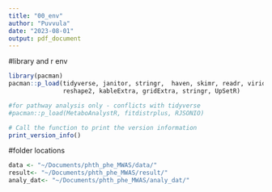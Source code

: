 ```yaml
---
title: "00_env"
author: "Puvvula"
date: "2023-08-01"
output: pdf_document
---
```


#library and r env
```r
library(pacman)
pacman::p_load(tidyverse, janitor, stringr,  haven, skimr, readr, viridis,
               reshape2, kableExtra, gridExtra, stringr, UpSetR)

#for pathway analysis only - conflicts with tidyverse
#pacman::p_load(MetaboAnalystR, fitdistrplus, RJSONIO)

# Call the function to print the version information
print_version_info()
```

#folder locations
```r
data <- "~/Documents/phth_phe_MWAS/data/"
result<- "~/Documents/phth_phe_MWAS/result/"
analy_dat<- "~/Documents/phth_phe_MWAS/analy_dat/"
```

